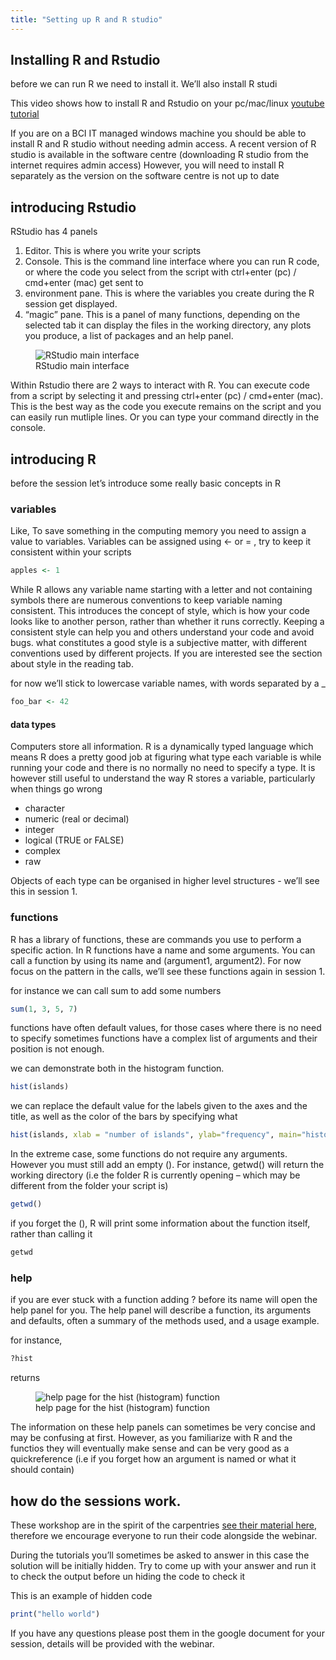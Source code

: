 ---
title: "Setting up R and R studio"
---

## Installing  R and Rstudio 

before we can run R we need to install it. We'll also install R studi

This video shows how to install R and Rstudio on your pc/mac/linux 
[youtube tutorial](https://www.youtube.com/watch?v=by5HyJX6H1I)

If you are on a BCI IT managed windows machine you should be able to install R and R studio 
without needing admin access. A recent version of R studio is available in the software centre 
(downloading R studio from the internet requires admin access)
However, you will need to install R separately as the version on the software centre is not up to date

## introducing Rstudio

RStudio has 4 panels 
 
1. Editor. This is where you write your scripts 
2. Console. This is the command line interface where you can run R code, or where the code you select from the script with ctrl+enter (pc) / cmd+enter (mac) get sent to
3. environment pane. This is where the variables you create during the R session get displayed.
4. "magic" pane. This is a panel of many functions, depending on the selected tab it can display the files in the working directory, any plots you produce, a list of packages and an help panel. 

![RStudio main interface](images/rstudio.PNG)

Within Rstudio there are 2 ways to interact with R. You can execute code from a script by selecting it and pressing ctrl+enter (pc) / cmd+enter (mac). This is the best way as the code you execute remains on the script and you can easily run mutliple lines. Or you can type your command directly in the console. 

## introducing R 

before the session let's introduce some really basic concepts in R 

### variables 

Like, To save something in the computing memory you need to assign a value to variables. 
Variables can be assigned using <- or = , try to keep it consistent within your scripts

```{r}
apples <- 1
```
While R allows any variable name starting with a letter and not containing symbols there are numerous conventions to
keep variable naming consistent.
This introduces the concept of style, which is how your code looks like to another person, rather than whether it runs correctly.
Keeping a consistent style can help you and others understand your code and avoid bugs. what constitutes a good style 
is a subjective matter, with different conventions used by different projects.
If you are interested see the section about style in the reading tab. 

for now we'll stick to lowercase variable names, with words separated by a _

```{r}
foo_bar <- 42
```

#### data types 

Computers store all information. 
R is a dynamically typed language which means R does a pretty good job at figuring what type each variable is while running your code
and there is no normally no need to specify a type.
It is however still useful to understand the way R stores a variable, particularly when things go wrong

- character
- numeric (real or decimal)
- integer
- logical (TRUE or FALSE)
- complex
- raw 

Objects of each type can be organised in higher level structures - we'll see this in session 1.

### functions 

R has a library of functions, these are commands you use to perform a specific action. In R functions have a name and some arguments.
You can call a function by using its name and (argument1, argument2). For now focus on the pattern in the calls, we'll see these functions again in session 1. 

for instance we can call sum to add some numbers
```{r}
sum(1, 3, 5, 7)
```

functions have often default values, for those cases where there is no need to specify 
sometimes functions have a complex list of arguments and their position is not enough.

we can demonstrate both in the histogram function.
```{r eval=FALSE, include=TRUE}
hist(islands)
```
we can replace the default value for the labels given to the axes and the title, as well as the color of the bars by specifying what 

```{r}
hist(islands, xlab = "number of islands", ylab="frequency", main="histogram of island number by location", col=("pink"))
```


In the extreme case, some functions do not require any arguments. However you must still add an empty ().
For instance, getwd() will return the working directory (i.e the folder R is currently opening -- which may be different from the folder your script is)

```{r}
getwd()
```
if you forget the (), R will print some information about the function itself, rather than calling it
```{r}
getwd
```

### help

if you are ever stuck with a function adding ? before its name will open the help panel for you. The help panel will describe a function, its
arguments and defaults, often a summary of the methods used, and a usage example.  

for instance, 
```{r}
?hist
```
returns

![help page for the hist (histogram) function](images/help_hist.PNG)

The information on these help panels can sometimes be very concise and may be confusing at first.
However, as you familiarize with R and the functios they will eventually make sense and can be very good as a quickreference
(i.e if you forget how an argument is named or what it should contain)

## how do the sessions work. 

These workshop are in the spirit of the carpentries [see their material here](https://carpentries.org/), therefore we encourage everyone to run their code alongside the webinar.

During the tutorials you'll sometimes be asked to answer
in this case the solution will be initially hidden. Try to come up with your answer
and run it to check the output before un hiding the code to check it

This is an example of hidden code 
```{r class.source = 'fold-hide'}
print("hello world")
```

If you have any questions please post them in the google document for your session, details will be provided with the webinar.


